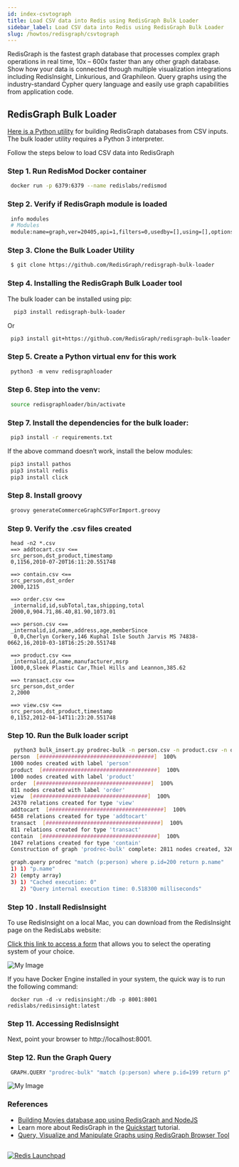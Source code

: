 ```yaml
---
id: index-csvtograph
title: Load CSV data into Redis using RedisGraph Bulk Loader 
sidebar_label: Load CSV data into Redis using RedisGraph Bulk Loader
slug: /howtos/redisgraph/csvtograph
---
```


RedisGraph is the fastest graph database that processes complex graph operations in real time, 10x – 600x faster than any other graph database. Show how your data is connected through multiple visualization integrations including RedisInsight, Linkurious, and Graphileon. Query graphs using the industry-standard Cypher query language and easily use graph capabilities from application code.

## RedisGraph Bulk Loader

[Here is a Python utility](https://github.com/RedisGraph/redisgraph-bulk-loader) for building RedisGraph databases from CSV inputs. The bulk loader utility requires a Python 3 interpreter.



Follow the steps below to load CSV data into RedisGraph

### Step 1. Run RedisMod Docker container

 ```bash
  docker run -p 6379:6379 --name redislabs/redismod
 ```

### Step 2. Verify if RedisGraph module is loaded

 ```bash
  info modules
  # Modules
  module:name=graph,ver=20405,api=1,filters=0,usedby=[],using=[],options=[]
 ```

### Step 3. Clone the Bulk Loader Utility

 ```bash
  $ git clone https://github.com/RedisGraph/redisgraph-bulk-loader
 ```

### Step 4. Installing the RedisGraph Bulk Loader tool

The bulk loader can be installed using pip:

 ```bash
   pip3 install redisgraph-bulk-loader
 ```
Or

 ```bash
  pip3 install git+https://github.com/RedisGraph/redisgraph-bulk-loader.git@master
 ```
 
### Step 5. Create a Python virtual env for this work

 ```python
  python3 -m venv redisgraphloader
 ```

### Step 6. Step into the venv:

 ```bash
  source redisgraphloader/bin/activate
 ``` 

### Step 7. Install the dependencies for the bulk loader:

 ```bash
  pip3 install -r requirements.txt
 ```

If the above command doesn’t work, install the below modules:

 ```bash
  pip3 install pathos
  pip3 install redis
  pip3 install click
 ``` 

### Step 8. Install groovy
 
 ```bash
  groovy generateCommerceGraphCSVForImport.groovy
 ```

### Step 9. Verify the .csv files created
 
 
```
 head -n2 *.csv
 ==> addtocart.csv <==
 src_person,dst_product,timestamp
 0,1156,2010-07-20T16:11:20.551748

 ==> contain.csv <==
 src_person,dst_order
 2000,1215

 ==> order.csv <==
 _internalid,id,subTotal,tax,shipping,total
 2000,0,904.71,86.40,81.90,1073.01

 ==> person.csv <==
 _internalid,id,name,address,age,memberSince
  0,0,Cherlyn Corkery,146 Kuphal Isle South Jarvis MS 74838-0662,16,2010-03-18T16:25:20.551748

 ==> product.csv <==
 _internalid,id,name,manufacturer,msrp
 1000,0,Sleek Plastic Car,Thiel Hills and Leannon,385.62

 ==> transact.csv <==
 src_person,dst_order
 2,2000

 ==> view.csv <==
 src_person,dst_product,timestamp
 0,1152,2012-04-14T11:23:20.551748
```


 
### Step 10.  Run the Bulk loader script
 
 ```bash
   python3 bulk_insert.py prodrec-bulk -n person.csv -n product.csv -n order.csv -r view.csv -r addtocart.csv -r transact.csv -r contain.csv
  person  [####################################]  100%
  1000 nodes created with label 'person'
  product  [####################################]  100%
  1000 nodes created with label 'product'
  order  [####################################]  100%
  811 nodes created with label 'order'
  view  [####################################]  100%
  24370 relations created for type 'view'
  addtocart  [####################################]  100%
  6458 relations created for type 'addtocart'
  transact  [####################################]  100%
  811 relations created for type 'transact'
  contain  [####################################]  100%
  1047 relations created for type 'contain'
  Construction of graph 'prodrec-bulk' complete: 2811 nodes created, 32686 relations created in 1.021761 seconds
 ```
 
 ```bash
  graph.query prodrec "match (p:person) where p.id=200 return p.name"
  1) 1) "p.name"
  2) (empty array)
  3) 1) "Cached execution: 0"
     2) "Query internal execution time: 0.518300 milliseconds"
 ```


### Step 10 . Install RedisInsight

To use RedisInsight on a local Mac, you can download from the RedisInsight page on the RedisLabs website:

[Click this link to access a form](https://redislabs.com/redis-enterprise/redis-insight/#insight-form) that allows you to select the operating system of your choice.

![My Image](redisinsight.png)


If you have Docker Engine installed in your system, the quick way is to run the following command:

 ```
  docker run -d -v redisinsight:/db -p 8001:8001 redislabs/redisinsight:latest
 ```

### Step 11. Accessing RedisInsight

Next, point your browser to http://localhost:8001.


### Step 12. Run the Graph Query
 
 ```bash
  GRAPH.QUERY "prodrec-bulk" "match (p:person) where p.id=199 return p"
 ```

![My Image](redisgraph_redisinsight_csvtograph.png)


### References


- [Building Movies database app using RedisGraph and NodeJS](/howtos/redisgraphmovies/)
- Learn more about RedisGraph in the [Quickstart](https://oss.redislabs.com/redisgraph/?_ga=2.186887980.520518125.1606546041-1440690046.1604964523) tutorial.
- [Query, Visualize and Manipulate Graphs using RedisGraph Browser Tool](/explore/redisinsight/redisgraph)

##

<div>
<a href="https://launchpad.redis.com" target="_blank" rel="noopener" className="link"> <img src="/img/launchpad.png"  className="thumb" loading="lazy" alt="Redis Launchpad" /></a>
</div>

